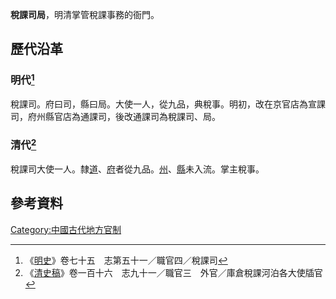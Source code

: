 '''稅課司局'''，明清掌管稅課事務的衙門。
== 歷代沿革 ==
=== 明代<ref>《[[明史|明史]]》卷七十五　志第五十一／職官四／稅課司</ref> ===
稅課司。府曰司，縣曰局。大使一人，從九品，典稅事。明初，改在京官店為宣課司，府州縣官店為通課司，後改通課司為稅課司、局。
=== 清代<ref>《[[清史稿|清史稿]]》卷一百十六　志九十一／職官三　外官／庫倉稅課河泊各大使牐官</ref> ===
稅課司大使一人。隸[[道|道]]、[[府|府]]者從九品。[[州|州]]、[[縣|縣]]未入流。掌主稅事。
==參考資料==
{{reflist}}
[[Category:中國古代地方官制|Category:中國古代地方官制]]